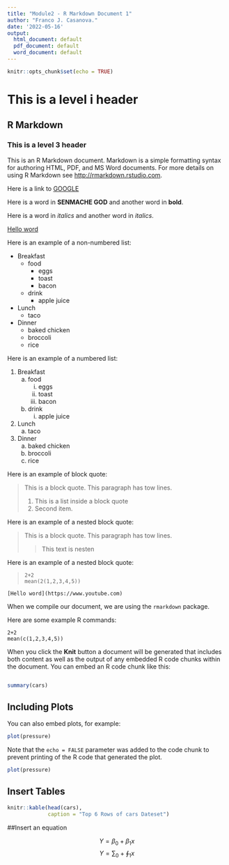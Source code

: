 ```yaml
---
title: "Module2 - R Markdown Document 1"
author: "Franco J. Casanova."
date: '2022-05-16'
output:
  html_document: default
  pdf_document: default
  word_document: default
---
```


```r
knitr::opts_chunk$set(echo = TRUE)
```

# This is a level i header

## R Markdown

### This is a level 3 header

This is an R Markdown document. Markdown is a simple formatting syntax for authoring HTML, PDF, and MS Word documents. For more details on using R Markdown see <http://rmarkdown.rstudio.com>.

Here is a link to [GOOGLE](http://google.com)

Here is a word in **SENMACHE GOD** and another word in __bold__.

Here is a word in *italics* and another word in _italics_.

[Hello word](https://www.youtube.com)

Here is an example of a non-numbered list:

* Breakfast 
    - food
        + eggs
        + toast
        + bacon
    - drink
        + apple juice
* Lunch
    - taco
* Dinner
    - baked chicken 
    - broccoli
    - rice

Here is an example of a numbered list:

1. Breakfast 
    a. food
        i. eggs
        ii. toast
        iii. bacon
    b. drink
        i. apple juice
2. Lunch
    a. taco
3. Dinner
    a. baked chicken 
    b. broccoli
    c. rice

Here is an example of block quote:

> This is a block quote. This
> paragraph has tow lines.
>
> 1. This is a list inside a block quote
> 2. Second item.

Here is an example of a nested block quote:

> This is a block quote. This
> paragraph has tow lines.
>
>> This text is nesten

Here is an example of a nested block quote:

>     2+2
>     mean(2(1,2,3,4,5))

```
[Hello word](https://www.youtube.com)

```

  When we compile our document, we are using the `rmarkdown` package.
  
Here are some example R commands:
```
2+2
mean(c(1,2,3,4,5))

```

When you click the **Knit** button a document will be generated that includes both content as well as the output of any embedded R code chunks within the document. You can embed an R code chunk like this:

```r
```


```r
summary(cars)
```

## Including Plots

You can also embed plots, for example:

```r
plot(pressure)
```

Note that the `echo = FALSE` parameter was added to the code chunk to prevent printing of the R code that generated the plot.
```r
plot(pressure)

```


## Insert Tables
 
```r
knitr::kable(head(cars),
             caption = "Top 6 Rows of cars Dateset")
```
 
##Insert an equation

$$ Y = \beta_0 + \beta_1x $$
$$ Y = \sum_0 + \oint_1x $$